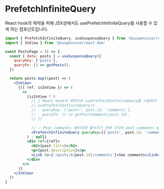 
# PrefetchInfiniteQuery

React hook의 제약을 피해 JSX상에서도 usePrefetchInfiniteQuery를 사용할 수 있게 하는 컴포넌트입니다.

```jsx /PrefetchInfiniteQuery/
import { PrefetchInfiniteQuery, useSuspenseQuery } from '@suspensive/react-query'
import { InView } from '@suspensive/react-dom'

const PostsPage = () => {
  const { data: posts } = useSuspenseQuery({
    queryKey: ['posts'],
    queryFn: () => getPosts(),
  })

  return posts.map((post) => (
    <InView>
      {({ ref, isInView }) => (
        <>
          {isInView ? (
            // 🚫 React hook의 제약으로 usePrefetchInfiniteQuery를 사용하지 못합니다
            // usePrefetchInfiniteQuery({
            //   queryKey: ['posts', post.id, 'comments'],
            //   queryFn: () => getPostComments(post.id),
            // })

            // ✅ Post Comments 페이지에 들어가기 전에 각각의 post comments query에 대해 usePrefetchInfiniteQuery를 호출할 수 있습니다.
            <PrefetchInfiniteQuery queryKey={['posts', post.id, 'comments']} queryFn={() => getPostComments(post.id)} />
          ) : null}
          <div ref={ref}>
            <h2>{post.title}</h2>
            <p>{post.description}</p>
            <Link to={`/posts/${post.id}/comments`}>See comments</Link>
          </div>
        </>
      )}
    </InView>
  ))
}
```
